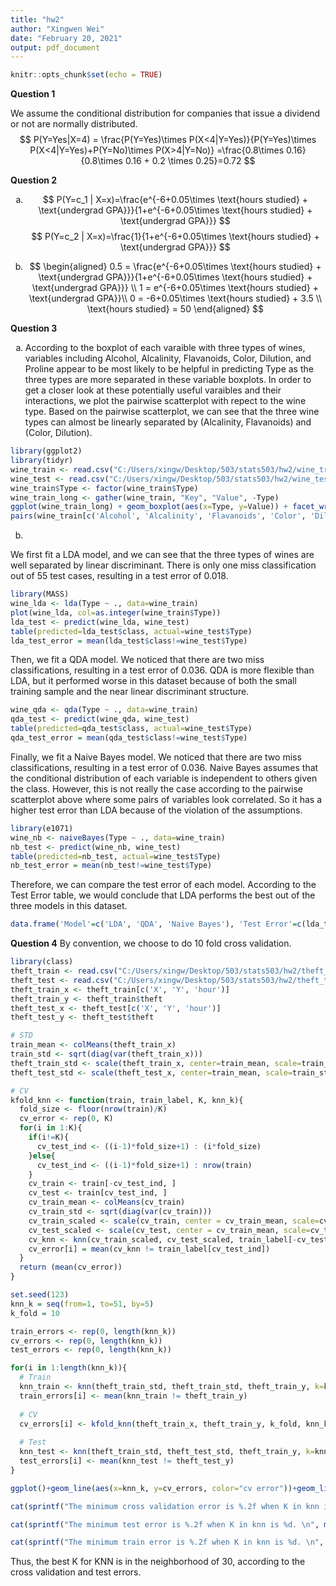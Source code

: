 ```yaml
---
title: "hw2"
author: "Xingwen Wei"
date: "February 20, 2021"
output: pdf_document
---
```


```r
knitr::opts_chunk$set(echo = TRUE)
```

**Question 1**

We assume the conditional distribution for companies that issue a dividend or not are normally distributed.
$$
P(Y=Yes|X=4) = \frac{P(Y=Yes)\times P(X<4|Y=Yes)}{P(Y=Yes)\times P(X<4|Y=Yes)+P(Y=No)\times P(X>4|Y=No)}
=\frac{0.8\times 0.16}{0.8\times 0.16 + 0.2 \times 0.25}=0.72
$$

**Question 2**

a) 
$$
P(Y=c_1 | X=x)=\frac{e^{-6+0.05\times \text{hours studied} + \text{undergrad GPA}}}{1+e^{-6+0.05\times \text{hours studied} + \text{undergrad GPA}}}
$$
$$
P(Y=c_2 | X=x)=\frac{1}{1+e^{-6+0.05\times \text{hours studied} + \text{undergrad GPA}}}
$$

b)
$$
\begin{aligned}
0.5 = \frac{e^{-6+0.05\times \text{hours studied} + \text{undergrad GPA}}}{1+e^{-6+0.05\times \text{hours studied} + \text{undergrad GPA}}} \\
1 = e^{-6+0.05\times \text{hours studied} + \text{undergrad GPA}}\\
0 = -6+0.05\times \text{hours studied} + 3.5 \\
\text{hours studied} = 50
\end{aligned}
$$

**Question 3**

a)
According to the boxplot of each varaible with three types of wines, variables including Alcohol, Alcalinity, Flavanoids, Color, Dilution, and Proline appear to be most likely to be helpful in predicting Type as the three types are more separated in these variable boxplots.
In order to get a closer look at these potentially useful varaibles and their interactions, we plot the pairwise scatterplot with repect to the wine type.
Based on the pairwise scatterplot, we can see that the three wine types can almost be linearly separated by (Alcalinity, Flavanoids) and (Color, Dilution).

```r
library(ggplot2)
library(tidyr)
wine_train <- read.csv("C:/Users/xingw/Desktop/503/stats503/hw2/wine_train.csv")
wine_test <- read.csv("C:/Users/xingw/Desktop/503/stats503/hw2/wine_test.csv")
wine_train$Type <- factor(wine_train$Type)
wine_train_long <- gather(wine_train, "Key", "Value", -Type)
ggplot(wine_train_long) + geom_boxplot(aes(x=Type, y=Value)) + facet_wrap(~Key, scales='free')
pairs(wine_train[c('Alcohol', 'Alcalinity', 'Flavanoids', 'Color', 'Dilution', 'Proline')], col=c('blue', 'green', 'red')[wine_train$Type])
```

b)

We first fit a LDA model, and we can see that the three types of wines are well separated by linear discriminant. 
There is only one miss classification out of 55 test cases, resulting in a test error of 0.018. 

```r
library(MASS)
wine_lda <- lda(Type ~ ., data=wine_train)
plot(wine_lda, col=as.integer(wine_train$Type))
lda_test <- predict(wine_lda, wine_test)
table(predicted=lda_test$class, actual=wine_test$Type)
lda_test_error = mean(lda_test$class!=wine_test$Type)
```

Then, we fit a QDA model.
We noticed that there are two miss classifications, resulting in a test error of 0.036.
QDA is more flexible than LDA, but it performed worse in this dataset because of both the small training sample and the near linear discriminant structure. 

```r
wine_qda <- qda(Type ~ ., data=wine_train)
qda_test <- predict(wine_qda, wine_test)
table(predicted=qda_test$class, actual=wine_test$Type)
qda_test_error = mean(qda_test$class!=wine_test$Type)
```

Finally, we fit a Naive Bayes model.
We noticed that there are two miss classifications, resulting in a test error of 0.036.
Naive Bayes assumes that the conditional distribution of each variable is independent to others given the class.
However, this is not really the case according to the pairwise scatterplot above where some pairs of variables look correlated.
So it has a higher test error than LDA because of the violation of the assumptions. 

```r
library(e1071)
wine_nb <- naiveBayes(Type ~ ., data=wine_train)
nb_test <- predict(wine_nb, wine_test)
table(predicted=nb_test, actual=wine_test$Type)
nb_test_error = mean(nb_test!=wine_test$Type)
```

Therefore, we can compare the test error of each model. According to the Test Error table, we would conclude that LDA performs the best out of the three models in this dataset.

```r
data.frame('Model'=c('LDA', 'QDA', 'Naive Bayes'), 'Test Error'=c(lda_test_error, qda_test_error, nb_test_error))
```


**Question 4**
By convention, we choose to do 10 fold cross validation. 


```r
library(class)
theft_train <- read.csv("C:/Users/xingw/Desktop/503/stats503/hw2/theft_train.csv")
theft_test <- read.csv("C:/Users/xingw/Desktop/503/stats503/hw2/theft_test.csv")
theft_train_x <- theft_train[c('X', 'Y', 'hour')]
theft_train_y <- theft_train$theft
theft_test_x <- theft_test[c('X', 'Y', 'hour')]
theft_test_y <- theft_test$theft

# STD
train_mean <- colMeans(theft_train_x)
train_std <- sqrt(diag(var(theft_train_x)))
theft_train_std <- scale(theft_train_x, center=train_mean, scale=train_std)
theft_test_std <- scale(theft_test_x, center=train_mean, scale=train_std)

# CV
kfold_knn <- function(train, train_label, K, knn_k){
  fold_size <- floor(nrow(train)/K)
  cv_error <- rep(0, K)
  for(i in 1:K){
    if(i!=K){
      cv_test_ind <- ((i-1)*fold_size+1) : (i*fold_size)
    }else{
      cv_test_ind <- ((i-1)*fold_size+1) : nrow(train)
    }
    cv_train <- train[-cv_test_ind, ]
    cv_test <- train[cv_test_ind, ]
    cv_train_mean <- colMeans(cv_train)
    cv_train_std <- sqrt(diag(var(cv_train)))
    cv_train_scaled <- scale(cv_train, center = cv_train_mean, scale=cv_train_std)
    cv_test_scaled <- scale(cv_test, center = cv_train_mean, scale=cv_train_std)
    cv_knn <- knn(cv_train_scaled, cv_test_scaled, train_label[-cv_test_ind], k=knn_k)
    cv_error[i] = mean(cv_knn != train_label[cv_test_ind])
  }
  return (mean(cv_error))
}

set.seed(123)
knn_k = seq(from=1, to=51, by=5)
k_fold = 10

train_errors <- rep(0, length(knn_k))
cv_errors <- rep(0, length(knn_k))
test_errors <- rep(0, length(knn_k))

for(i in 1:length(knn_k)){
  # Train
  knn_train <- knn(theft_train_std, theft_train_std, theft_train_y, k=knn_k[i])
  train_errors[i] <- mean(knn_train != theft_train_y)
  
  # CV
  cv_errors[i] <- kfold_knn(theft_train_x, theft_train_y, k_fold, knn_k[i])
  
  # Test
  knn_test <- knn(theft_train_std, theft_test_std, theft_train_y, k=knn_k[i])
  test_errors[i] <- mean(knn_test != theft_test_y)
}

ggplot()+geom_line(aes(x=knn_k, y=cv_errors, color="cv error"))+geom_line(aes(x=knn_k, y=train_errors, color="train error") )+geom_line(aes(x=knn_k, y=test_errors, color="test error"))+xlab('K in KNN')+ylab('Error Rate')


```


```r
cat(sprintf("The minimum cross validation error is %.2f when K in knn is %d.\n", min(cv_errors), knn_k[which.min(cv_errors)]))

cat(sprintf("The minimum test error is %.2f when K in knn is %d. \n", min(test_errors), knn_k[which.min(test_errors)]))

cat(sprintf("The minimum train error is %.2f when K in knn is %d. \n", min(train_errors), knn_k[which.min(train_errors)]))

```

Thus, the best K for KNN is in the neighborhood of 30, according to the cross validation and test errors.







